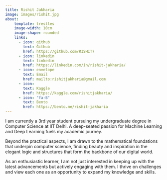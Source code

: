 ```yaml
---
title: Rishit Jakharia
image: images/rishit.jpg
about:
    template: trestles
    image-width: 10cm
    image-shape: rounded
    links:
      - icon: github
        text: Github
        href: https://github.com/RISHIT7
      - icon: linkedin
        text: linkedin
        href: https://linkedin.com/in/rishit-jakharia/
      - icon: envelope
        text: Email
        href: mailto:rishitjakharia@gmail.com
      - icon: 
        text: Kaggle
        href: https://kaggle.com/rishitjakharia/
      - icon: "fa-B"
        text: Bento
        href: https://bento.me/rishit-jakharia
---
```


I am currently a 3rd year student pursuing my undergraduate degree in Computer Science at IIT Delhi. A deep-seated passion for Machine Learning and Deep Learning fuels my academic journey. 

Beyond the practical aspects, I am drawn to the mathematical foundations that underpin computer science, finding beauty and inspiration in the elegant logic and structures that form the backbone of our digital world.

As an enthusiastic learner, I am not just interested in keeping up with the latest advancements but actively engaging with them. I thrive on challenges and view each one as an opportunity to expand my knowledge and skills.
